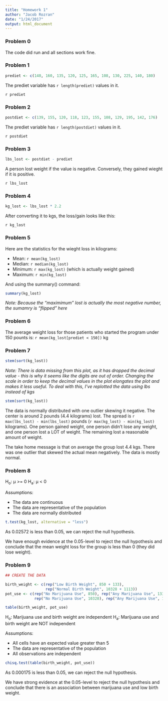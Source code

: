 ```yaml
---
title: "Homework 1"
author: "Jacob Rozran"
date: "1/24/2017"
output: html_document
---
```


### Problem 0

The code did run and all sections work fine.

### Problem 1

```r
prediet <- c(140, 160, 135, 120, 125, 165, 108, 130, 225, 140, 180)
```
The prediet variable has `r length(prediet)` values in it. 

`r prediet`

### Problem 2

```r
postdiet <- c(139, 155, 120, 118, 123, 155, 108, 129, 195, 142, 176)
```

The prediet variable has `r length(postdiet)` values in it. 

`r postdiet`

### Problem 3

```r
lbs_lost <- postdiet - prediet
```

A person lost weight if the value is negative. Conversely, they gained wieght if it is positive.

`r lbs_lost`

### Problem 4

```r
kg_lost <- lbs_lost * 2.2
```

After converting it to kgs, the loss/gain looks like this:

`r kg_lost`

### Problem 5

Here are the statistics for the wieght loss in kilograms:

* Mean: `r mean(kg_lost)`
* Median: `r median(kg_lost)`
* Minimum: `r max(kg_lost)` (which is actually weight gained)
* Maximum: `r min(kg_lost)`

And using the summary() command: 

```r
summary(kg_lost)
```

*Note: Because the "maximimum" lost is actually the most negative number, the sumamry is "flipped" here*

### Problem 6

The average weight loss for those patients who started the program under 150 pounts is: `r mean(kg_lost[prediet < 150])` kg

### Problem 7

```r
stem(sort(kg_lost))
```

*Note: There is data missing from this plot, as it has dropped the decimal value - this is why it seems like the digits are out of order. Changing the scale in order to keep the decimal values in the plot elongates the plot and makes it less useful. To deal with this, I've replotted the data using lbs instead of kgs*

```r
stem(sort(kg_lost))
```

The data is normally distributed with one outlier skewing it negative. The center is around 2 pounds (4.4 kilograms) lost. The spread is `r max(lbs_lost) - min(lbs_lost)` pounds (`r max(kg_lost) - min(kg_lost)` kilograms). One person gained weight, one person didn't lose any weight, and one person lost a LOT of weight. The remaining lost a reasonable amount of weight. 

The take home message is that on average the group lost 4.4 kgs. There was one outlier that skewed the actual mean negatively. The data is mostly normal.

### Problem 8

H~o~: µ >= 0
H~a~: µ < 0

Assumptions: 

* The data are continuous
* The data are representative of the population
* The data are normally distributed

```r
t.test(kg_lost, alternative = "less")
```

As 0.02572 is less than 0.05, we can reject the null hypothesis.

We have enough evidence at the 0.05-level to reject the null hypothesis and conclude that the mean weight loss for the group is less than 0 (they did lose weight). 

### Problem 9

```r
## CREATE THE DATA

birth_weight <- c(rep("Low Birth Weight", 850 + 133), 
                  rep("Normal Birth Weight", 10328 + 1113))
pot_use <- c(rep("No Marijuana Use", 850), rep("Any Marijuana Use", 133), 
             rep("No Marijuana Use", 10328), rep("Any Marijuana Use", 1113))

table(birth_weight, pot_use)
```

H~o~: Marijuana use and birth weight are independent
H~a~: Marijuana use and birth weight are NOT independent

Assumptions: 

* All cells have an expected value greater than 5 
* The data are representative of the population
* All observations are independent

```r
chisq.test(table(birth_weight, pot_use))
```

As 0.000175 is less than 0.05, we can reject the null hypothesis.

We have strong evidence at the 0.05-level to reject the null hypothesis and conclude that there is an association between marijuana use and low birth weight. 